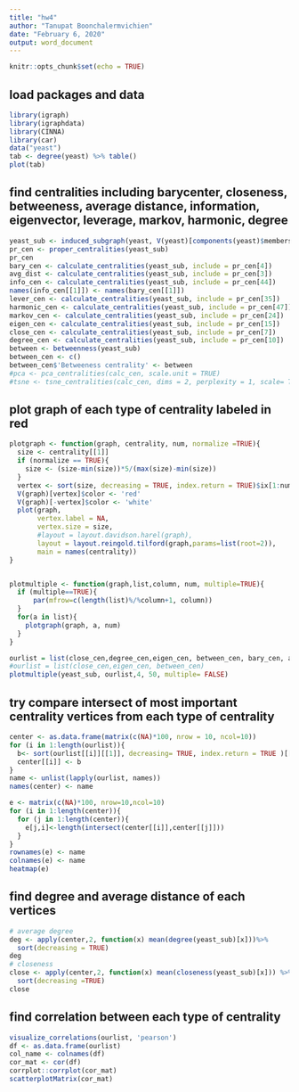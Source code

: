 ```yaml
---
title: "hw4"
author: "Tanupat Boonchalermvichien"
date: "February 6, 2020"
output: word_document
---
```


```r
knitr::opts_chunk$set(echo = TRUE)
```

## load packages and data

```r
library(igraph)
library(igraphdata)
library(CINNA)
library(car)
data("yeast")
tab <- degree(yeast) %>% table()
plot(tab)
```

## find centralities including barycenter, closeness, betweeness, average distance, information, eigenvector, leverage, markov, harmonic, degree 

```r
yeast_sub <- induced_subgraph(yeast, V(yeast)[components(yeast)$membership ==1])
pr_cen <- proper_centralities(yeast_sub)
pr_cen
bary_cen <- calculate_centralities(yeast_sub, include = pr_cen[4])
avg_dist <- calculate_centralities(yeast_sub, include = pr_cen[3])
info_cen <- calculate_centralities(yeast_sub, include = pr_cen[44])
names(info_cen[[1]]) <- names(bary_cen[[1]]) 
lever_cen <- calculate_centralities(yeast_sub, include = pr_cen[35])
harmonic_cen <- calculate_centralities(yeast_sub, include = pr_cen[47])
markov_cen <- calculate_centralities(yeast_sub, include = pr_cen[24])
eigen_cen <- calculate_centralities(yeast_sub, include = pr_cen[15])
close_cen <- calculate_centralities(yeast_sub, include = pr_cen[7])
degree_cen <- calculate_centralities(yeast_sub, include = pr_cen[10])
between <- betweenness(yeast_sub)
between_cen <- c()
between_cen$'Betweeness centrality' <- between
#pca <- pca_centralities(calc_cen, scale.unit = TRUE)
#tsne <- tsne_centralities(calc_cen, dims = 2, perplexity = 1, scale= TRUE
```

## plot graph of each type of centrality labeled in red 
```r

plotgraph <- function(graph, centrality, num, normalize =TRUE){
  size <- centrality[[1]]
  if (normalize == TRUE){
    size <- (size-min(size))*5/(max(size)-min(size))
  }
  vertex <- sort(size, decreasing = TRUE, index.return = TRUE)$ix[1:num]
  V(graph)[vertex]$color <- 'red'
  V(graph)[-vertex]$color <- 'white'
  plot(graph, 
       vertex.label = NA,
       vertex.size = size,
       #layout = layout.davidson.harel(graph),
       layout = layout.reingold.tilford(graph,params=list(root=2)),
       main = names(centrality))
}


plotmultiple <- function(graph,list,column, num, multiple=TRUE){
  if (multiple==TRUE){
      par(mfrow=c(length(list)%/%column+1, column))
  }
  for(a in list){
    plotgraph(graph, a, num)
  }
}

ourlist = list(close_cen,degree_cen,eigen_cen, between_cen, bary_cen, avg_dist, info_cen,lever_cen,harmonic_cen,markov_cen)
#ourlist = list(close_cen,eigen_cen, between_cen)
plotmultiple(yeast_sub, ourlist,4, 50, multiple= FALSE)

```

## try compare intersect of most important centrality vertices from each type of centrality 

```r
center <- as.data.frame(matrix(c(NA)*100, nrow = 10, ncol=10))
for (i in 1:length(ourlist)){
  b<- sort(ourlist[[i]][[1]], decreasing= TRUE, index.return = TRUE )[[2]][1:10]
  center[[i]] <- b
}
name <- unlist(lapply(ourlist, names))
names(center) <- name

e <- matrix(c(NA)*100, nrow=10,ncol=10)
for (i in 1:length(center)){
  for (j in 1:length(center)){
    e[j,i]<-length(intersect(center[[i]],center[[j]]))
  }
}
rownames(e) <- name
colnames(e) <- name
heatmap(e)
```

## find degree and average distance of each vertices 

```r
# average degree
deg <- apply(center,2, function(x) mean(degree(yeast_sub)[x]))%>%
  sort(decreasing = TRUE)
deg
# closeness
close <- apply(center,2, function(x) mean(closeness(yeast_sub)[x])) %>%
  sort(decreasing =TRUE)
close
```




## find correlation between each type of centrality 
```r
visualize_correlations(ourlist, 'pearson')
df <- as.data.frame(ourlist)
col_name <- colnames(df)
cor_mat <- cor(df)
corrplot::corrplot(cor_mat)
scatterplotMatrix(cor_mat)

```


